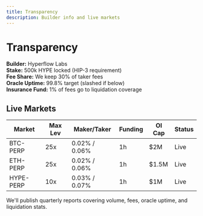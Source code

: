 ```yaml
---
title: Transparency
description: Builder info and live markets
---
```


# Transparency

**Builder:** Hyperflow Labs  
**Stake:** 500k HYPE locked (HIP-3 requirement)  
**Fee Share:** We keep 30% of taker fees  
**Oracle Uptime:** 99.8% target (slashed if below)  
**Insurance Fund:** 1% of fees go to liquidation coverage

## Live Markets

| Market | Max Lev | Maker/Taker | Funding | OI Cap | Status |
|---------|----------|-------------|---------|--------|--------|
| BTC-PERP | 25x | 0.02% / 0.06% | 1h | $2M | Live |
| ETH-PERP | 25x | 0.02% / 0.06% | 1h | $1.5M | Live |
| HYPE-PERP | 10x | 0.03% / 0.07% | 1h | $1M | Live |

We'll publish quarterly reports covering volume, fees, oracle uptime, and liquidation stats.
